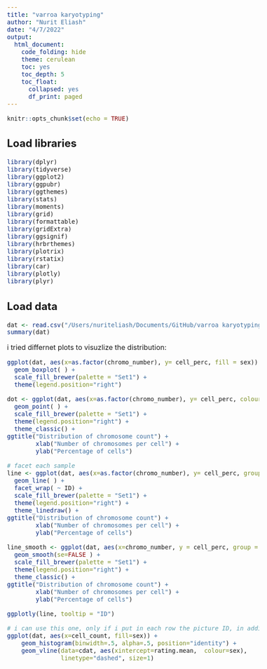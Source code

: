 ```yaml
---
title: "varroa karyotyping"
author: "Nurit Eliash"
date: "4/7/2022"
output:
  html_document:
    code_folding: hide
    theme: cerulean
    toc: yes
    toc_depth: 5
    toc_float:
      collapsed: yes
      df_print: paged
---
```

<style type="text/css">
  body{
  font-size: 12pt;
}
</style>

```r
knitr::opts_chunk$set(echo = TRUE)
```

## Load libraries
```r
library(dplyr)
library(tidyverse)
library(ggplot2)
library(ggpubr)
library(ggthemes)
library(stats) 
library(moments)
library(grid)
library(formattable)
library(gridExtra)
library(ggsignif)
library(hrbrthemes)
library(plotrix)
library(rstatix)
library(car)
library(plotly)
library(plyr)

```

## Load data
```r
dat <- read.csv("/Users/nuriteliash/Documents/GitHub/varroa karyotyping/karyo_varroa.csv")
summary(dat)
```

i tried differnet plots to visuzlize the distribution:
```r
ggplot(dat, aes(x=as.factor(chromo_number), y= cell_perc, fill = sex)) + 
  geom_boxplot( ) +
  scale_fill_brewer(palette = "Set1") +
  theme(legend.position="right")

dot <- ggplot(dat, aes(x=as.factor(chromo_number), y= cell_perc, colour = sex)) + 
  geom_point( ) +
  scale_fill_brewer(palette = "Set1") +
  theme(legend.position="right") +
  theme_classic() +
ggtitle("Distribution of chromosome count") +
        xlab("Number of chromosomes per cell") +
        ylab("Percentage of cells") 

# facet each sample
line <- ggplot(dat, aes(x=as.factor(chromo_number), y= cell_perc, group = ID ,colour = sex)) + 
  geom_line( ) +
  facet_wrap( ~ ID) +
  scale_fill_brewer(palette = "Set1") +
  theme(legend.position="right") +
  theme_linedraw() +
ggtitle("Distribution of chromosome count") +
        xlab("Number of chromosomes per cell") +
        ylab("Percentage of cells")

line_smooth <- ggplot(dat, aes(x=chromo_number, y = cell_perc, group = ID ,colour = sex)) + 
  geom_smooth(se=FALSE ) +
  scale_fill_brewer(palette = "Set1") +
  theme(legend.position="right") +
  theme_classic() +
ggtitle("Distribution of chromosome count") +
        xlab("Number of chromosomes per cell") +
        ylab("Percentage of cells") 

ggplotly(line, tooltip = "ID")

```

```r
# i can use this one, only if i put in each row the picture ID, in addition to a a coulmn of sample ID.
ggplot(dat, aes(x=cell_count, fill=sex)) +
    geom_histogram(binwidth=.5, alpha=.5, position="identity") +
    geom_vline(data=cdat, aes(xintercept=rating.mean,  colour=sex),
               linetype="dashed", size=1)

```
